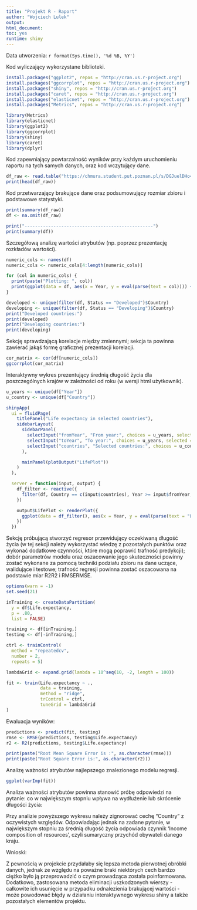 ---
title: "Projekt R - Raport"
author: "Wojciech Lulek"
output:
html_document:
toc: yes
runtime: shiny
---

Data utworzenia: `r format(Sys.time(), '%d %B, %Y')`

Kod wyliczający wykorzystane biblioteki.
```{r}
install.packages("ggplot2", repos = "http://cran.us.r-project.org")
install.packages("ggcorrplot", repos = "http://cran.us.r-project.org")
install.packages("shiny", repos = "http://cran.us.r-project.org")
install.packages("caret", repos = "http://cran.us.r-project.org")
install.packages("elasticnet", repos = "http://cran.us.r-project.org")
install.packages("Metrics", repos = "http://cran.us.r-project.org")

library(Metrics)
library(elasticnet)
library(ggplot2)
library(ggcorrplot)
library(shiny)
library(caret)
library(dplyr)
```

Kod zapewniający powtarzalność wyników przy każdym uruchomieniu raportu na tych samych danych, oraz kod wczytujący dane.
```{r}
df_raw <- read.table("https://chmura.student.put.poznan.pl/s/DGJuelDHo4aeebV/download", header = TRUE, sep = ",", quote = '"')
print(head(df_raw))
```

Kod przetwarzający brakujące dane oraz podsumowujący rozmiar zbioru i podstawowe statystyki.
```{r}
print(summary(df_raw))
df <- na.omit(df_raw)

print("-------------------------------------------------")
print(summary(df))
```

Szczegółową analizę wartości atrybutów (np. poprzez prezentację rozkładów wartości).
```{r}
numeric_cols <- names(df)
numeric_cols <- numeric_cols[4:length(numeric_cols)]

for (col in numeric_cols) {
  print(paste("Plotting: ", col))
  print(ggplot(data = df, aes(x = Year, y = eval(parse(text = col)))) + geom_line(aes(colour = Country)))
}

developed <- unique(filter(df, Status == "Developed")$Country)
developing <- unique(filter(df, Status == "Developing")$Country)
print("Developed countries:")
print(developed)
print("Developing countries:")
print(developing)
```

Sekcję sprawdzającą korelacje między zmiennymi; sekcja ta powinna zawierać jakąś formę graficznej prezentacji korelacji.
```{r}
cor_matrix <- cor(df[numeric_cols])
ggcorrplot(cor_matrix)
```

Interaktywny wykres prezentujący średnią długość życia dla poszczególnych krajów w zależności od roku (w wersji html użytkownik).
```{r eruptions, echo=FALSE}
u_years <- unique(df["Year"])
u_country <- unique(df["Country"])

shinyApp(
  ui = fluidPage(
    titlePanel("Life expectancy in selected countries"),
    sidebarLayout(
      sidebarPanel(
        selectInput("fromYear", "From year:", choices = u_years, selected = 2000),
        selectInput("toYear", "To year:", choices = u_years, selected = 2015),
        selectInput("countries", "Selected countries:", choices = u_country, multiple = TRUE, selected = "Poland"),
      ),

      mainPanel(plotOutput("LifePlot"))
    )
  ),

  server = function(input, output) {
    df_filter <- reactive({
      filter(df, Country == c(input$countries), Year >= input$fromYear, Year <= input$toYear)
    })

    output$LifePlot <- renderPlot({
      ggplot(data = df_filter(), aes(x = Year, y = eval(parse(text = "Life.expectancy")))) + geom_line(aes(colour = Country))
    })
  })
```

Sekcję próbującą stworzyć regresor przewidujący oczekiwaną długość życia
(w tej sekcji należy wykorzystać wiedzę z pozostałych punktów oraz wykonać dodatkowe czynności, które mogą poprawić trafność predykcji);
dobór parametrów modelu oraz oszacowanie jego skuteczności powinny zostać wykonane za pomocą techniki podziału zbioru na dane uczące, walidujące i testowe;
trafność regresji powinna zostać oszacowana na podstawie miar R2R2 i RMSERMSE.
```{r}
options(warn = -1)
set.seed(21)

inTraining <- createDataPartition(
  y = df$Life.expectancy,
  p = .80,
  list = FALSE)

training <- df[inTraining,]
testing <- df[-inTraining,]

ctrl <- trainControl(
  method = "repeatedcv",
  number = 2,
  repeats = 5)

lambdaGrid <- expand.grid(lambda = 10^seq(10, -2, length = 100))

fit <- train(Life.expectancy ~ .,
             data = training,
             method = "ridge",
             trControl = ctrl,
             tuneGrid = lambdaGrid
)

```

Ewaluacja wyników:
```{r}
predictions <- predict(fit, testing)
rmse <- RMSE(predictions, testing$Life.expectancy)
r2 <- R2(predictions, testing$Life.expectancy)

print(paste("Root Mean Square Error is :", as.character(rmse)))
print(paste("Root Square Error is:", as.character(r2)))
```

Analizę ważności atrybutów najlepszego znalezionego modelu regresji.
```{r}
ggplot(varImp(fit))
```

Analiza ważności atrybutów powinna stanowić próbę odpowiedzi na pytanie: co w największym stopniu wpływa na wydłużenie lub skrócenie długości życia:

Przy analizie powyższego wykresu należy zignorować cechę "Country" z oczywistych względów. Odpowiadając jednak na zadane pytanie, w największym stopniu za średnią długość życia odpowiada czynnik 'Income composition of resources', czyli sumaryczny przychód obywateli danego kraju.

Wnioski:

Z pewnością w projekcie przydałaby się lepsza metoda pierwotnej obróbki danych, jednak ze względu na poważne braki niektórych cech bardzo ciężko było ją przeprowadzić o czym prowadząca została poinformowana. Dodatkowo, zastosowana metoda eliminacji uszkodzonych wierszy - całkowite ich usunięcie w przypadku odnalezienia brakującej wartości - może powodować błędy w działaniu interaktywnego wykresu shiny a także pozostałych elementów projektu.
